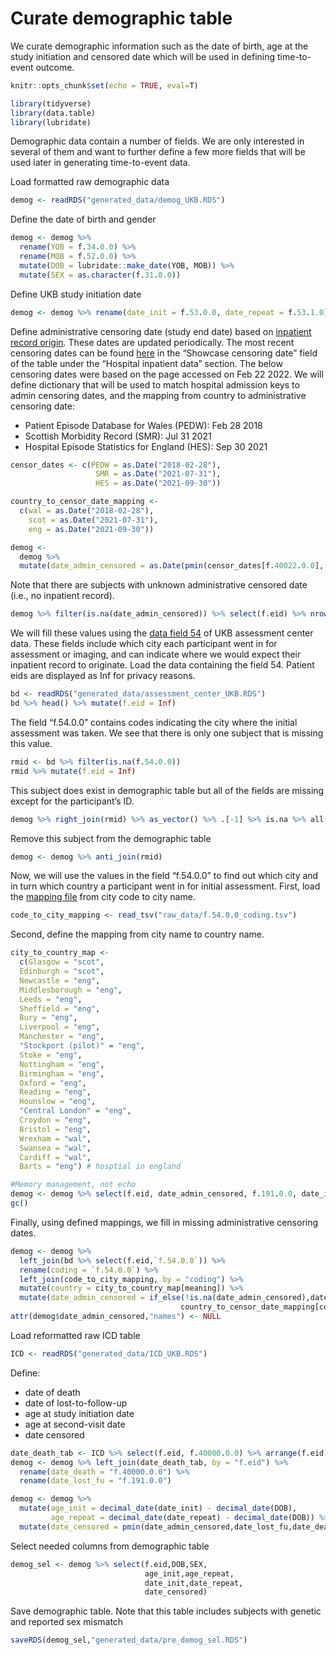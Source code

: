 # Curate demographic table {#curate-demog-table}

We curate demographic information such as the date of birth, age at the study initiation and censored date which will be used in defining time-to-event outcome.

```r
knitr::opts_chunk$set(echo = TRUE, eval=T)
```

```r
library(tidyverse)
library(data.table)
library(lubridate)
```

Demographic data contain a number of fields. We are only interested in several of them and want to further define a few more fields that will be used later in generating time-to-event data.\par

Load formatted raw demographic data
```r
demog <- readRDS("generated_data/demog_UKB.RDS")
```

Define the date of birth and gender
```r
demog <- demog %>% 
  rename(YOB = f.34.0.0) %>%
  rename(MOB = f.52.0.0) %>%
  mutate(DOB = lubridate::make_date(YOB, MOB)) %>%
  mutate(SEX = as.character(f.31.0.0))
```

Define UKB study initiation date
```r
demog <- demog %>% rename(date_init = f.53.0.0, date_repeat = f.53.1.0)
```

Define administrative censoring date (study end date) based on [inpatient record origin](https://biobank.ndph.ox.ac.uk/showcase/field.cgi?id=40022). These dates are updated periodically. The most recent censoring dates can be found [here](https://biobank.ndph.ox.ac.uk/ukb/exinfo.cgi?src=Data_providers_and_dates#:~:text=Censoring%20dates&text=The%20censoring%20date%20is%20the,day%20of%20the%20previous%20month.) in the "Showcase censoring date" field of the table under the "Hospital inpatient data" section. The below censoring dates were based on the page accessed on Feb 22 2022. We will define dictionary that will be used to match hospital admission keys to admin censoring dates, and the mapping from country to administrative censoring date:

* Patient Episode Database for Wales (PEDW): Feb 28 2018
* Scottish Morbidity Record (SMR): Jul 31 2021
* Hospital Episode Statistics for England (HES): Sep 30 2021

```r
censor_dates <- c(PEDW = as.Date("2018-02-28"),
                   SMR = as.Date("2021-07-31"),
                   HES = as.Date("2021-09-30"))

country_to_censor_date_mapping <- 
  c(wal = as.Date("2018-02-28"),
    scot = as.Date("2021-07-31"),
    eng = as.Date("2021-09-30"))

demog <- 
  demog %>% 
  mutate(date_admin_censored = as.Date(pmin(censor_dates[f.40022.0.0], censor_dates[f.40022.0.1],censor_dates[f.40022.0.2],na.rm=T)))
```

Note that there are subjects with unknown administrative censored date (i.e., no inpatient record). 
```r
demog %>% filter(is.na(date_admin_censored)) %>% select(f.eid) %>% nrow()
```

We will fill these values using the [data field 54](https://biobank.ndph.ox.ac.uk/showcase/field.cgi?id=54) of UKB assessment center data. These fields include which city each participant went in for assessment or imaging, and can indicate where we would expect their inpatient record to originate. Load the data containing the field 54.  Patient eids are displayed as Inf for privacy reasons.
```r
bd <- readRDS("generated_data/assessment_center_UKB.RDS")
bd %>% head() %>% mutate(f.eid = Inf)
```

The field "f.54.0.0" contains codes indicating the city where the initial assessment was taken. We see that there is only one subject that is missing this value.
```r
rmid <- bd %>% filter(is.na(f.54.0.0)) 
rmid %>% mutate(f.eid = Inf)
```

This subject does exist in demographic table but all of the fields are missing except for the participant's ID.
```r
demog %>% right_join(rmid) %>% as_vector() %>% .[-1] %>% is.na %>% all
```

Remove this subject from the demographic table
```r
demog <- demog %>% anti_join(rmid)
```

Now, we will use the values in the field "f.54.0.0" to find out which city and in turn which country a participant went in for initial assessment. First, load the [mapping file](https://biobank.ndph.ox.ac.uk/showcase/coding.cgi?id=10) from city code to city name.
```r
code_to_city_mapping <- read_tsv("raw_data/f.54.0.0_coding.tsv")
```

Second, define the mapping from city name to country name.
```r
city_to_country_map <- 
  c(Glasgow = "scot",
  Edinburgh = "scot",
  Newcastle = "eng",
  Middlesborough = "eng",
  Leeds = "eng",
  Sheffield = "eng",
  Bury = "eng",
  Liverpool = "eng",
  Manchester = "eng",
  "Stockport (pilot)" = "eng",
  Stoke = "eng",
  Nottingham = "eng",
  Birmingham = "eng",
  Oxford = "eng",
  Reading = "eng",
  Hounslow = "eng",
  "Central London" = "eng",
  Croydon = "eng",
  Bristol = "eng",
  Wrexham = "wal",
  Swansea = "wal",
  Cardiff = "wal",
  Barts = "eng") # hosptial in england
```

```r
#Memory management, not echo
demog <- demog %>% select(f.eid, date_admin_censored, f.191.0.0, date_init, DOB, date_repeat, SEX)
gc()
```

Finally, using defined mappings, we fill in missing administrative censoring dates.
```r
demog <- demog %>% 
  left_join(bd %>% select(f.eid,`f.54.0.0`)) %>%
  rename(coding = `f.54.0.0`) %>%
  left_join(code_to_city_mapping, by = "coding") %>% 
  mutate(country = city_to_country_map[meaning]) %>% 
  mutate(date_admin_censored = if_else(!is.na(date_admin_censored),date_admin_censored,
                                      country_to_censor_date_mapping[country]))
attr(demog$date_admin_censored,"names") <- NULL
```

Load reformatted raw ICD table
```r
ICD <- readRDS("generated_data/ICD_UKB.RDS")
```

Define:

- date of death
- date of lost-to-follow-up
- age at study initiation date
- age at second-visit date
- date censored

```r
date_death_tab <- ICD %>% select(f.eid, f.40000.0.0) %>% arrange(f.eid) %>% data.frame()
demog <- demog %>% left_join(date_death_tab, by = "f.eid") %>%
  rename(date_death = "f.40000.0.0") %>%
  rename(date_lost_fu = "f.191.0.0")

demog <- demog %>% 
  mutate(age_init = decimal_date(date_init) - decimal_date(DOB), 
         age_repeat = decimal_date(date_repeat) - decimal_date(DOB)) %>% 
  mutate(date_censored = pmin(date_admin_censored,date_lost_fu,date_death,na.rm = T))
```

Select needed columns from demographic table
```r
demog_sel <- demog %>% select(f.eid,DOB,SEX,
                              age_init,age_repeat,
                              date_init,date_repeat,
                              date_censored)
```

Save demographic table. Note that this table includes subjects with genetic and reported sex mismatch
```r
saveRDS(demog_sel,"generated_data/pre_demog_sel.RDS")
```

